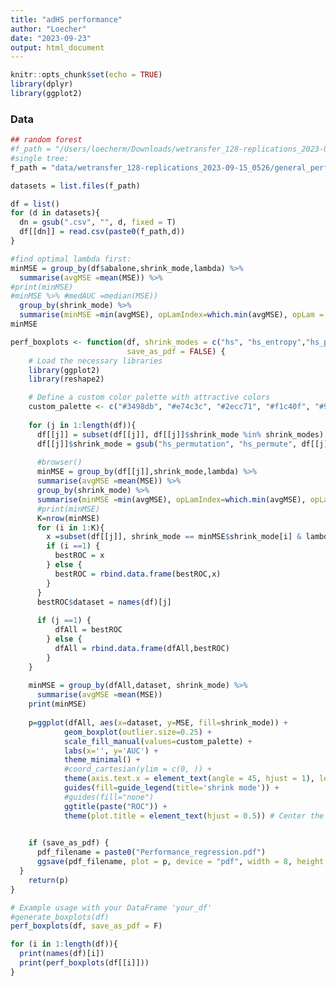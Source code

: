 ```yaml
---
title: "adHS performance"
author: "Loecher"
date: "2023-09-23"
output: html_document
---
```


```r
knitr::opts_chunk$set(echo = TRUE)
library(dplyr)
library(ggplot2)
```



### Data

```r
## random forest 
#f_path = "/Users/loecherm/Downloads/wetransfer_128-replications_2023-09-15_0526/general_performance/classification_rf/"
#single tree:
f_path = "data/wetransfer_128-replications_2023-09-15_0526/general_performance/regression/"

datasets = list.files(f_path)

df = list()
for (d in datasets){
  dn = gsub(".csv", "", d, fixed = T)
  df[[dn]] = read.csv(paste0(f_path,d))
}

```

```r
#find optimal lambda first:
minMSE = group_by(df$abalone,shrink_mode,lambda) %>% 
  summarise(avgMSE =mean(MSE)) %>% 
#print(minMSE)
#minMSE %>% #medAUC =median(MSE))
  group_by(shrink_mode) %>%  
  summarise(minMSE =min(avgMSE), opLamIndex=which.min(avgMSE), opLam = lambda[which.min(avgMSE)])
minMSE
```




```r
perf_boxplots <- function(df, shrink_modes = c("hs", "hs_entropy","hs_permutation"),
                          save_as_pdf = FALSE) {
    # Load the necessary libraries
    library(ggplot2)
    library(reshape2)

    # Define a custom color palette with attractive colors
    custom_palette <- c("#3498db", "#e74c3c", "#2ecc71", "#f1c40f", "#9b59b6")
    
    for (j in 1:length(df)){
      df[[j]] = subset(df[[j]], df[[j]]$shrink_mode %in% shrink_modes)
      df[[j]]$shrink_mode = gsub("hs_permutation", "hs_permute", df[[j]]$shrink_mode)
   
      #browser()
      minMSE = group_by(df[[j]],shrink_mode,lambda) %>% 
      summarise(avgMSE =mean(MSE)) %>% 
      group_by(shrink_mode) %>%  
      summarise(minMSE =min(avgMSE), opLamIndex=which.min(avgMSE), opLam = lambda[which.min(avgMSE)])
      #print(minMSE)
      K=nrow(minMSE)
      for (i in 1:K){
        x =subset(df[[j]], shrink_mode == minMSE$shrink_mode[i] & lambda == minMSE$opLam[i])
        if (i ==1) {
          bestROC = x
        } else {
          bestROC = rbind.data.frame(bestROC,x)
        }
      }
      bestROC$dataset = names(df)[j]
      
      if (j ==1) {
          dfAll = bestROC 
        } else {
          dfAll = rbind.data.frame(dfAll,bestROC)
        }
    }
    
    minMSE = group_by(dfAll,dataset, shrink_mode) %>% 
      summarise(avgMSE =mean(MSE))
    print(minMSE)
   
    p=ggplot(dfAll, aes(x=dataset, y=MSE, fill=shrink_mode)) +
            geom_boxplot(outlier.size=0.25) +
            scale_fill_manual(values=custom_palette) +
            labs(x='', y='AUC') +
            theme_minimal() +
            #coord_cartesian(ylim = c(0, )) +
            theme(axis.text.x = element_text(angle = 45, hjust = 1), legend.position='right') +
            guides(fill=guide_legend(title='shrink mode')) +
            #guides(fill="none") 
            ggtitle(paste("ROC")) +
            theme(plot.title = element_text(hjust = 0.5)) # Center the title

       
    if (save_as_pdf) {
      pdf_filename = paste0("Performance_regression.pdf")
      ggsave(pdf_filename, plot = p, device = "pdf", width = 8, height = 4, units = "in")
  }
    return(p)
}

# Example usage with your DataFrame 'your_df'
#generate_boxplots(df)
perf_boxplots(df, save_as_pdf = F)
```


```r
for (i in 1:length(df)){
  print(names(df)[i])
  print(perf_boxplots(df[[i]]))
}
```


